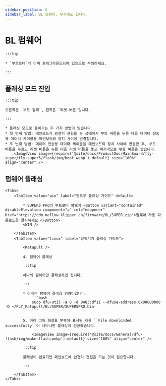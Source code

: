 ```yaml
---
sidebar_position: 6
sidebar_label: BL 펌웨어, 무시해도 됩니다.
---
```



# BL 펌웨어

    :::tip

    * `부트로더`가 이미 프래그라운드되어 있으므로 주의하세요.

    :::

## 플래싱 모드 진입

    :::tip

    오른쪽은 `부트 점퍼`, 왼쪽은 `리셋 버튼`입니다.

    :::

    * 플래싱 모드로 들어가는 두 가지 방법이 있습니다.
    * 첫 번째 방법: 메인보드가 완전히 전원을 끈 상태에서 부트 버튼을 누른 다음 데이터 전송용 데이터 케이블을 메인보드와 장치 사이에 연결합니다.
    * 두 번째 방법: 데이터 전송용 데이터 케이블을 메인보드와 장치 사이에 연결한 후, 부트 버튼을 누르고 리셋 버튼을 누른 다음 리셋 버튼을 놓고 마지막으로 부트 버튼을 놓습니다.
        <ImageView image={require('@site/docs/ProductDoc/MainBoard/fly-super/fly-super5/flash/img/boot.webp').default} size="100%" align="center" />

## 펌웨어 플래싱

    <Tabs>
        <TabItem value="win" label="윈도우 플래싱 가이드" default>

            * SUPER5 PRO의 부트로더 펌웨어 <Button variant="contained" disableElevation component="a" rel="noopener" href="https://cdn.mellow.klipper.cn/firmware/BL/SUPER.zip">펌웨어 자동 다운로드를 클릭하세요.</Button>
            <WIN />
            
        </TabItem>
        <TabItem value="linux" label="상위기기 플래싱 가이드">
            
            <Katapult />

            4. 펌웨어 플래싱

            :::tip

            하나의 펌웨어만 플래싱하면 됩니다.

            :::

            * 아래는 펌웨어 플래싱 명령어입니다.
                ```bash
                sudo dfu-util -a 0 -d 0483:df11 --dfuse-address 0x08000000 -D ~/FLY_Katapult/BL/SUPER/SUPER5PRO.bin
                ```

            5. 아래 그림 화살표 부분에 표시된 내용 ``File downloaded successfully``이 나타나면 플래싱이 성공했습니다.

                <ImageView image={require('@site/docs/General/dfu-flash/img/make-flash.webp').default} size="100%" align="center" />

            :::tip

            플래싱이 완료되면 메인보드에 완전히 전원을 끄는 것이 필요합니다.

            :::

        </TabItem>
    </Tabs>
